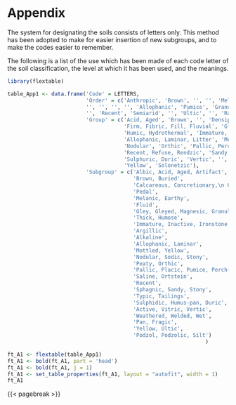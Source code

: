 # Appendix {#sec-appendix}

The system for designating the soils consists of letters only. This method has been adopted to make for easier insertion of new subgroups, and to make the codes easier to remember.

The following is a list of the use which has been made of each code letter of the soil classification, the level at which it has been used, and the meanings.

```r
library(flextable)

table_App1 <- data.frame('Code' = LETTERS,
                         'Order' = c('Anthropic', 'Brown', '', '', 'Melanic', '', 'Gley',
                         '', '', '', '', 'Allophanic', 'Pumice', 'Granular', 'Organic', 'Pallic',
                         '', 'Recent', 'Semiarid', '', 'Ultic', '', 'Raw', 'Oxidic', '', 'Podzol'),
                         'Group' = c('Acid, Aged', 'Brown', '', 'Densipan', 'Melanic, Albic',
                                     'Firm, Fibric, Fill, Fluvial', 'Gley, groundwater-gley',
                                     'Humic, Hydrothermal', 'Immature, Impeded', 'Argillic', '',
                                     'Allophanic, Laminar, Litter', 'Mesic, Mafic, Mixed',
                                     'Nodular', 'Orthic', 'Pallic, Perch-gley', '',
                                     'Recent, Refuse, Rendzic', 'Sandy', 'Truncated, Tephric',
                                     'Sulphuric, Duric', 'Vertic', '', 'Oxidic, Pan, Rocky, Fragic',
                                     'Yellow', 'Solonetzic'),
                         'Subgroup' = c('Albic, Acid, Aged, Artifact',
                                        'Brown, Buried',
                                        'Calcareous, Concretionary,\n Cemented, Compacted',
                                        'Pedal',
                                        'Melanic, Earthy',
                                        'Fluid',
                                        'Gley, Gleyed, Magnesic, Granular',
                                        'Thick, Humose',
                                        'Immature, Inactive, Ironstone',
                                        'Argillic',
                                        'Alkaline',
                                        'Allophanic, Laminar',
                                        'Mottled, Yellow',
                                        'Nodular, Sodic, Stony',
                                        'Peaty, Orthic',
                                        'Pallic, Placic, Pumice, Perch-gleyed',
                                        'Saline, Ortstein',
                                        'Recent',
                                        'Sphagnic, Sandy, Stony',
                                        'Typic, Tailings',
                                        'Sulphidic, Humus-pan, Duric',
                                        'Active, Vitric, Vertic',
                                        'Weathered, Welded, Wet',
                                        'Pan, Fragic',
                                        'Yellow, Ultic',
                                        'Podzol, Podzolic, Silt')
                                                               )

ft_A1 <- flextable(table_App1)
ft_A1 <- bold(ft_A1, part = 'head')
ft_A1 <- bold(ft_A1, j = 1)
ft_A1 <- set_table_properties(ft_A1, layout = "autofit", width = 1)
ft_A1

```

{{< pagebreak >}}
